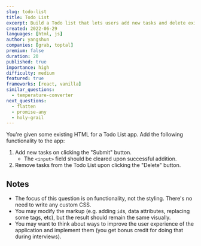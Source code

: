 ```yaml
---
slug: todo-list
title: Todo List
excerpt: Build a Todo list that lets users add new tasks and delete existing tasks
created: 2022-06-29
languages: [html, js]
author: yangshun
companies: [grab, toptal]
premium: false
duration: 20
published: true
importance: high
difficulty: medium
featured: true
frameworks: [react, vanilla]
similar_questions:
  - temperature-converter
next_questions:
  - flatten
  - promise-any
  - holy-grail
---
```


You're given some existing HTML for a Todo List app. Add the following functionality to the app:

1. Add new tasks on clicking the "Submit" button.
   - The `<input>` field should be cleared upon successful addition.
1. Remove tasks from the Todo List upon clicking the "Delete" button.

## Notes

- The focus of this question is on functionality, not the styling. There's no need to write any custom CSS.
- You may modify the markup (e.g. adding `id`s, data attributes, replacing some tags, etc), but the result should remain the same visually.
- You may want to think about ways to improve the user experience of the application and implement them (you get bonus credit for doing that during interviews).
